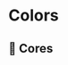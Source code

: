 
# Colors

<Meta title="🎨 Colors" />

## 🎨 Cores

<ColorPalette>
<ColorItem 
  title="background" 
  colors={{
    BgLight: '#FFFFFF',
    BgEscuro: '#F8F8F8',
    BgDisabled: '#EFEFEFE'
  }}
/>
</ColorPalette>